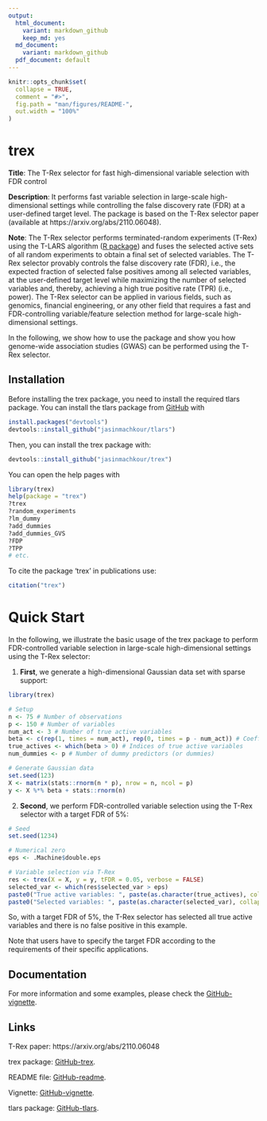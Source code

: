 ```yaml
---
output:
  html_document:
    variant: markdown_github
    keep_md: yes
  md_document:
    variant: markdown_github
  pdf_document: default
---
```


<!-- README.md is generated from README.Rmd. Please edit that file -->

```r
knitr::opts_chunk$set(
  collapse = TRUE,
  comment = "#>",
  fig.path = "man/figures/README-",
  out.width = "100%"
)
```

# trex
**Title**: The T-Rex selector for fast high-dimensional variable selection with FDR control

**Description**: It performs fast variable selection in large-scale high-dimensional settings while controlling the false discovery rate (FDR) at a user-defined target level. The package is based on the T-Rex selector paper (available at https://arxiv.org/abs/2110.06048).

**Note**: The T-Rex selector performs terminated-random experiments (T-Rex) using the T-LARS algorithm ([R package](https://github.com/jasinmachkour/tlars)) and fuses the selected active sets of all random experiments to obtain a final set of selected variables. The T-Rex selector provably controls the false discovery rate (FDR), i.e., the expected fraction of selected false positives among all selected variables, at the user-defined target level while maximizing the number of selected variables and, thereby, achieving a high true positive rate (TPR) (i.e., power). The T-Rex selector can be applied in various fields, such as genomics, financial engineering, or any other field that requires a fast and FDR-controlling variable/feature selection method for large-scale high-dimensional settings.

In the following, we show how to use the package and show you how genome-wide association studies (GWAS) can be performed using the T-Rex selector. 

## Installation

Before installing the trex package, you need to install the required tlars package. You can install the tlars package from [GitHub](https://github.com/jasinmachkour/tlars) with 

``` r
install.packages("devtools")
devtools::install_github("jasinmachkour/tlars")
```

Then, you can install the trex package with:

``` r
devtools::install_github("jasinmachkour/trex")
```

You can open the help pages with
```r
library(trex)
help(package = "trex")
?trex
?random_experiments
?lm_dummy
?add_dummies
?add_dummies_GVS
?FDP
?TPP
# etc.
```

To cite the package ‘trex’ in publications use:
```r
citation("trex")
```

# Quick Start
In the following, we illustrate the basic usage of the trex package to perform FDR-controlled variable selection in large-scale high-dimensional settings using the T-Rex selector:

1. **First**, we generate a high-dimensional Gaussian data set with sparse support:

```r
library(trex)

# Setup
n <- 75 # Number of observations
p <- 150 # Number of variables
num_act <- 3 # Number of true active variables
beta <- c(rep(1, times = num_act), rep(0, times = p - num_act)) # Coefficient vector
true_actives <- which(beta > 0) # Indices of true active variables
num_dummies <- p # Number of dummy predictors (or dummies)

# Generate Gaussian data
set.seed(123)
X <- matrix(stats::rnorm(n * p), nrow = n, ncol = p)
y <- X %*% beta + stats::rnorm(n)
```

2. **Second**, we perform FDR-controlled variable selection using the T-Rex selector with a target FDR of 5%:

```r
# Seed
set.seed(1234)

# Numerical zero
eps <- .Machine$double.eps

# Variable selection via T-Rex
res <- trex(X = X, y = y, tFDR = 0.05, verbose = FALSE)
selected_var <- which(res$selected_var > eps)
paste0("True active variables: ", paste(as.character(true_actives), collapse = ", "))
paste0("Selected variables: ", paste(as.character(selected_var), collapse = ", "))
```

So, with a target FDR of 5%, the T-Rex selector has selected all true active variables and there is no false positive in this example.

Note that users have to specify the target FDR according to the requirements of their specific applications.

## Documentation
For more information and some examples, please check the [GitHub-vignette](https://htmlpreview.github.io/?https://github.com/jasinmachkour/trex/blob/main/vignettes/trex_usage_and_simulations.html).

## Links
T-Rex paper: https://arxiv.org/abs/2110.06048

trex package: [GitHub-trex](https://github.com/jasinmachkour/trex).

README file: [GitHub-readme](https://htmlpreview.github.io/?https://github.com/jasinmachkour/trex/blob/main/README.html).

Vignette: [GitHub-vignette](https://htmlpreview.github.io/?https://github.com/jasinmachkour/trex/blob/main/vignettes/trex_usage_and_simulations.html).

tlars package: [GitHub-tlars](https://github.com/jasinmachkour/tlars).
